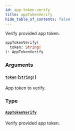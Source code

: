 ```yaml
---
id: app-token-verify
title: appTokenVerify
hide_table_of_contents: false
---
```


Verify provided app token.

```graphql
appTokenVerify(
  token: String!
): AppTokenVerify
```

### Arguments

#### [`token`](#) ([`String!`](../../../developer/api-reference/scalars/string))

App token to verify.

### Type

#### [`AppTokenVerify`](../../../developer/api-reference/objects/app-token-verify)

Verify provided app token.
